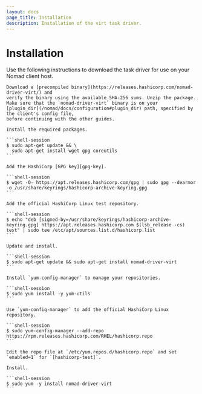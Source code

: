 ```yaml
---
layout: docs
page_title: Installation
description: Installation of the virt task driver.
---
```


# Installation

Use the following instructions to download the task driver for use on your Nomad client host.

<Tabs>
  <Tab heading="Manual installation" group="manual">

    Download a [precompiled binary](https://releases.hashicorp.com/nomad-driver-virt/) and
    verify the binary using the available SHA-256 sums. Unzip the package. Make sure that the `nomad-driver-virt` binary is on your
    [plugin_dir](/nomad/docs/configuration#plugin_dir) path, specified by the client's config file,
    before continuing with the other guides.

  </Tab>
  <Tab heading="Ubuntu/Debian" group="manual">

    Install the required packages.

    ```shell-session
    $ sudo apt-get update && \
      sudo apt-get install wget gpg coreutils
    ```

    Add the HashiCorp [GPG key][gpg-key].

    ```shell-session
    $ wget -O- https://apt.releases.hashicorp.com/gpg | sudo gpg --dearmor -o /usr/share/keyrings/hashicorp-archive-keyring.gpg
    ```

    Add the official HashiCorp Linux test repository.

    ```shell-session
    $ echo "deb [signed-by=/usr/share/keyrings/hashicorp-archive-keyring.gpg] https://apt.releases.hashicorp.com $(lsb_release -cs) test" | sudo tee /etc/apt/sources.list.d/hashicorp.list
    ```

    Update and install.

    ```shell-session
    $ sudo apt-get update && sudo apt-get install nomad-driver-virt
    ```

  </Tab>
  <Tab heading="CentOS/RHEL" group="linux">

    Install `yum-config-manager` to manage your repositories.

    ```shell-session
    $ sudo yum install -y yum-utils
    ```

    Use `yum-config-manager` to add the official HashiCorp Linux repository.

    ```shell-session
    $ sudo yum-config-manager --add-repo https://rpm.releases.hashicorp.com/RHEL/hashicorp.repo
    ```

    Edit the repo file at `/etc/yum.repos.d/hashicorp.repo` and set `enabled=1` for `[hashicorp-test]`.

    Install.

    ```shell-session
    $ sudo yum -y install nomad-driver-virt
    ```

  </Tab>
</Tabs>
